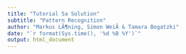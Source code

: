 ```yaml
---
title: "Tutorial 5a Solution"
subtitle: "Pattern Recognition"
author: "Markus LÃ¶ning, Simon WeiÃ & Tamara Bogatzki"
date: "`r format(Sys.time(), '%d %B %Y')`"
output: html_document
---
```


